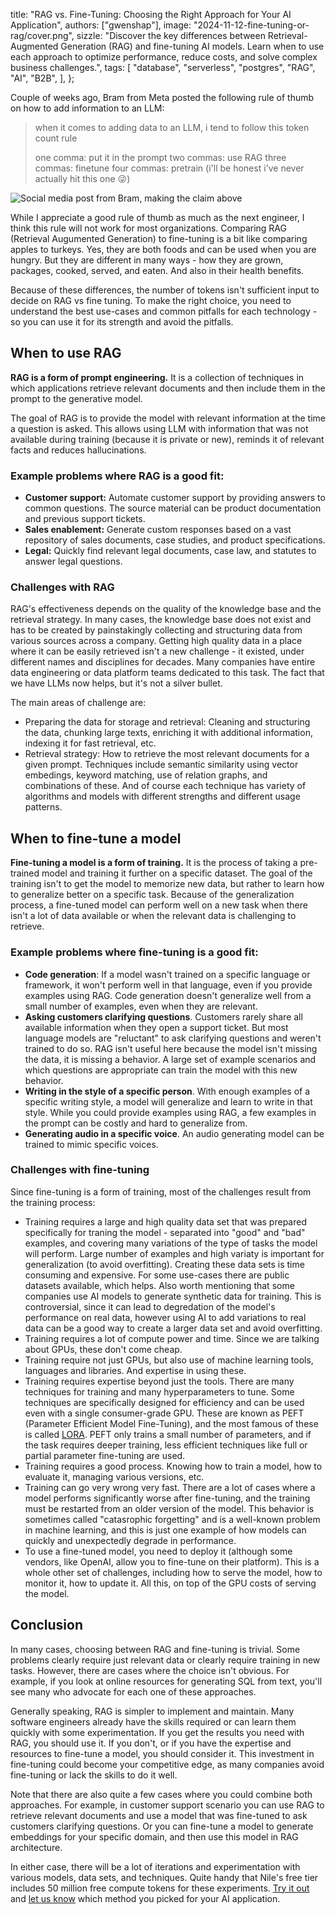   title: "RAG vs. Fine-Tuning: Choosing the Right Approach for Your AI Application",
  authors: ["gwenshap"],
  image: "2024-11-12-fine-tuning-or-rag/cover.png",
  sizzle:
    "Discover the key differences between Retrieval-Augmented Generation (RAG) and fine-tuning AI models. Learn when to use each approach to optimize performance, reduce costs, and solve complex business challenges.",
  tags: [
    "database",
    "serverless",
    "postgres",
    "RAG",
    "AI",
    "B2B",
  ],
};

Couple of weeks ago, Bram from Meta posted the following rule of thumb on how to add information to an LLM:

> when it comes to adding data to an LLM, i tend to follow this token count rule
> 
> one comma: put it in the prompt
> two commas: use RAG
> three commas: finetune
> four commas: pretrain (i'll be honest i've never actually hit this one 😜)

![Social media post from Bram, making the claim above](/blog/2024-11-12-fine-tuning-or-rag/social_screenshot.png)

While I appreciate a good rule of thumb as much as the next engineer, I think this rule will not work for most organizations. Comparing RAG (Retrieval Augumented Generation) to fine-tuning is a bit like comparing apples to turkeys. Yes, they are both foods and can be used when you are hungry.
But they are different in many ways - how they are grown, packages, cooked, served, and eaten. And also in their health benefits.

Because of these differences, the number of tokens isn't sufficient input to decide on RAG vs fine tuning. To make the right choice, you need to understand the best 
use-cases and common pitfalls for each technology - so you can use it for its strength and avoid the pitfalls.

## When to use RAG

**RAG is a form of prompt engineering.** It is a collection of techniques in which applications retrieve relevant documents and then include them in
the prompt to the generative model.

The goal of RAG is to provide the model with relevant information at the time a question is asked. This allows using LLM with
information that was not available during training (because it is private or new), reminds it of relevant facts and reduces hallucinations.

### Example problems where RAG is a good fit:

- **Customer support:** Automate customer support by providing answers to common questions. The source material can be product documentation and previous support tickets.
- **Sales enablement:** Generate custom responses based on a vast repository of sales documents, case studies, and product specifications.
- **Legal:** Quickly find relevant legal documents, case law, and statutes to answer legal questions.

### Challenges with RAG

RAG's effectiveness depends on the quality of the knowledge base and the retrieval strategy.
In many cases, the knowledge base does not exist and has to be created by painstakingly collecting and structuring data from various sources across a company.
Getting high quality data in a place where it can be easily retrieved isn't a new challenge - it existed, under different names and disciplines
for decades. Many companies have entire data engineering or data platform teams dedicated to this task.
The fact that we have LLMs now helps, but it's not a silver bullet.

The main areas of challenge are:

- Preparing the data for storage and retrieval: Cleaning and structuring the data, chunking large texts,
  enriching it with additional information, indexing it for fast retrieval, etc.
- Retrieval strategy: How to retrieve the most relevant documents for a given prompt.
  Techniques include semantic similarity using vector embedings, keyword matching, use of relation graphs, and combinations of these.
  And of course each technique has variety of algorithms and models with different strengths and different usage patterns.

## When to fine-tune a model

**Fine-tuning a model is a form of training.** It is the process of taking a pre-trained model and training it further on a specific dataset. The goal of the training isn't to get the model to
memorize new data, but rather to learn how to generalize better on a specific task. Because of the generalization process, a fine-tuned model can perform
well on a new task when there isn't a lot of data available or when the relevant data is challenging to retrieve.

### Example problems where fine-tuning is a good fit:

- **Code generation**: If a model wasn't trained on a specific language or framework, it won't perform well in that language, even if you provide examples using RAG.
  Code generation doesn't generalize well from a small number of examples, even when they are relevant.
- **Asking customers clarifying questions**. Customers rarely share all available information when they open a support ticket. But most language models are "reluctant" to ask clarifying questions and weren't trained to do so.
  RAG isn't useful here because the model isn't missing the data, it is missing a behavior. A large set of example scenarios and which questions are appropriate can train the model with this new behavior.
- **Writing in the style of a specific person**. With enough examples of a specific writing style, a model will generalize and learn to write in that style.
  While you could provide examples using RAG, a few examples in the prompt can be costly and hard to generalize from.
- **Generating audio in a specific voice**. An audio generating model can be trained to mimic specific voices.

### Challenges with fine-tuning

Since fine-tuning is a form of training, most of the challenges result from the training process:

- Training requires a large and high quality data set that was prepared specifically for traning the model - separated into "good" and "bad" examples, and covering many variations of the type of tasks the model will perform.
  Large number of examples and high variaty is important for generalization (to avoid overfitting). Creating these data sets is time consuming and expensive.
  For some use-cases there are public datasets available, which helps. Also worth mentioning that some companies use AI models to generate synthetic data for training.
  This is controversial, since it can lead to degredation of the model's performance on real data, however using AI to add variations to real data
  can be a good way to create a larger data set and avoid overfitting.
- Training requires a lot of compute power and time. Since we are talking about GPUs, these don't come cheap.
- Training require not just GPUs, but also use of machine learning tools, languages and libraries. And expertise in using these.
- Training requires expertise beyond just the tools. There are many techniques for training and many hyperparameters to tune. Some techniques are specifically designed for efficiency and can be used even with a single consumer-grade GPU.
  These are known as PEFT (Parameter Efficient Model Fine-Tuning), and the most famous of these is called [LORA](https://arxiv.org/pdf/2106.09685).
  PEFT only trains a small number of parameters, and if the task requires deeper training, less efficient techniques like full or partial parameter fine-tuning are used.
- Training requires a good process. Knowing how to train a model, how to evaluate it, managing various versions, etc.
- Training can go very wrong very fast. There are a lot of cases where a model performs significantly worse after fine-tuning, and
  the training must be restarted from an older version of the model. This behavior is sometimes called "catasrophic forgetting" and is a well-known problem in
  machine learning, and this is just one example of how models can quickly and unexpectedly degrade in performance.
- To use a fine-tuned model, you need to deploy it (although some vendors, like OpenAI, allow you to fine-tune on their platform). This is a whole other set of challenges, including how to serve the model, how to monitor it, how to update it.
  All this, on top of the GPU costs of serving the model.

## Conclusion

In many cases, choosing between RAG and fine-tuning is trivial. Some problems clearly require just relevant data or clearly require training in new tasks.
However, there are cases where the choice isn't obvious. For example, if you look at online resources for generating SQL from text,
you'll see many who advocate for each one of these approaches.

Generally speaking, RAG is simpler to implement and maintain. Many software engineers already have the skills required or can learn them quickly with some experimentation.
If you get the results you need with RAG, you should use it. If you don't, or if you have the expertise and resources to fine-tune a model, you should consider it.
This investment in fine-tuning could become your competitive edge, as many companies avoid fine-tuning or lack the skills to do it well.

Note that there are also quite a few cases where you could combine both approaches.
For example, in customer support scenario you can use RAG to retrieve relevant documents and use a model that was fine-tuned to ask customers clarifying questions.
Or you can fine-tune a model to generate embeddings for your specific domain, and then use this model in RAG architecture.

In either case, there will be a lot of iterations and experimentation with various models, data sets, and techniques. 
Quite handy that Nile's free tier includes 50 million free compute tokens for these experiments. [Try it out](https://console.thenile.dev) 
and [let us know](https://discord.gg/xxZ4ZfNB) which method you picked for your AI application. 


